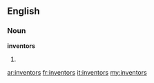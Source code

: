 ==English==

===Noun===
'''inventors'''

# {{plural of|[[inventor]]}}

[[ar:inventors]]
[[fr:inventors]]
[[it:inventors]]
[[my:inventors]]